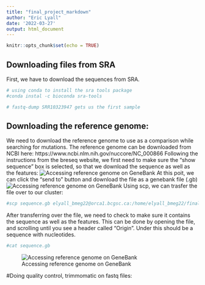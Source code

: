 ```yaml
---
title: "final_project_markdown"
author: "Eric Lyall"
date: '2022-03-27'
output: html_document
---
```


```r
knitr::opts_chunk$set(echo = TRUE)
```

## Downloading files from SRA

First, we have to download the sequences from SRA. 

```r
# using conda to install the sra tools package
#conda instal -c bioconda sra-tools

# fastq-dump SRR10323947 gets us the first sample
```

## Downloading the reference genome:

We need to download the reference genome to use as a comparison while searching for mutations. The reference genome can be downloaded from NCBI here: https://www.ncbi.nlm.nih.gov/nuccore/NC_000866
Following the instructions from the breseq website, we first need to make sure the "show sequence" box is selected, so that we download the sequence as well as the features:
![Accessing reference genome on GeneBank](GenBank.png)
At this poit, we can click the "send to" button and download the file as a genebank file (.gb)
![Accessing reference genome on GeneBank](GenBankDownload.png)
Using scp, we can trasfer the file over to our cluster: 
```r
#scp sequence.gb elyall_bmeg22@orca1.bcgsc.ca:/home/elyall_bmeg22/final_project/paired
```

After transferring over the file, we need to check to make sure it contains the sequence as well as the features. This can be done by opening the file, and scrolling until you see a header called "Origin". Under this should be a sequence with nucleotides. 


```r
#cat sequence.gb

```
![Accessing reference genome on GeneBank](view_genebank_file.png)

#Doing quality control, trimmomatic on fastq files: 
